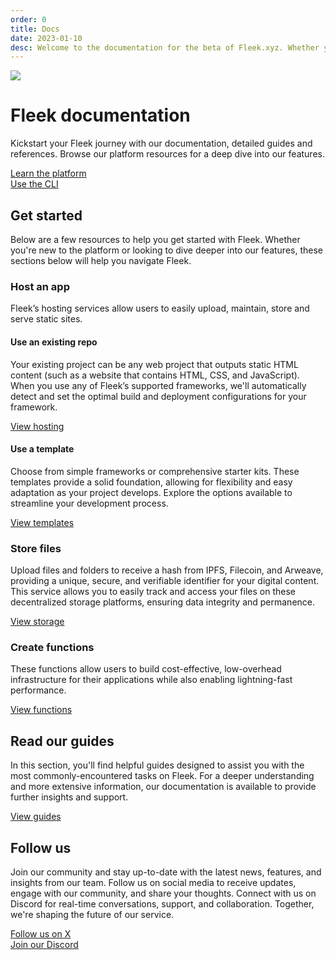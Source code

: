 ```yaml
---
order: 0
title: Docs
date: 2023-01-10
desc: Welcome to the documentation for the beta of Fleek.xyz. Whether you are an expert or an absolute beginner, you'll find your answers here.
---
```



![](./docs-hero-fleek.svg)

# Fleek documentation

Kickstart your Fleek journey with our documentation, detailed guides and references. Browse our platform resources for a deep dive into our features.

<div className="justify-left mt-12 flex gap-16">
  <div className="typo-btn-l mb-32">
    <a href="/docs/platform">
      <ButtonYellow className="flex items-center justify-center gap-12">
        <div>Learn the platform</div>
      </ButtonYellow>
    </a>
  </div>

  <div className="typo-btn-l mb-32">
    <a href="/docs/cli">
      <ButtonGray className="flex items-center justify-center gap-12">
        <div>Use the CLI</div>
      </ButtonGray>
    </a>
  </div>
</div>

<div className="my-12 bg-gray-dark-6 p-[1px]" />

## Get started

Below are a few resources to help you get started with Fleek. Whether you're new to the platform or looking to dive deeper into our features, these sections below will help you navigate Fleek.

<div className="my-12 bg-gray-dark-6 p-[1px]" />

### Host an app

Fleek’s hosting services allow users to easily upload, maintain, store and serve static sites.

#### Use an existing repo

Your existing project can be any web project that outputs static HTML content (such as a website that contains HTML, CSS, and JavaScript). When you use any of Fleek’s supported frameworks, we'll automatically detect and set the optimal build and deployment configurations for your framework.

<div className="typo-btn-l mb-32">
  <a href="/docs/platform/hosting">
    <ButtonGray className="flex items-center justify-center gap-12">
      <div>View hosting</div>
    </ButtonGray>
  </a>
</div>

#### Use a template

Choose from simple frameworks or comprehensive starter kits. These templates provide a solid foundation, allowing for flexibility and easy adaptation as your project develops. Explore the options available to streamline your development process.

<div className="typo-btn-l mb-32">
  <a
    href="https://app.fleek.xyz/templates"
    target="_blank"
    rel="noopener noreferrer"
  >
    <ButtonGray className="flex items-center justify-center gap-12">
      <div>View templates</div>
    </ButtonGray>
  </a>
</div>

<div className="my-12 bg-gray-dark-6 p-[1px]" />

### Store files

Upload files and folders to receive a hash from IPFS, Filecoin, and Arweave, providing a unique, secure, and verifiable identifier for your digital content. This service allows you to easily track and access your files on these decentralized storage platforms, ensuring data integrity and permanence.

<div className="typo-btn-l mb-32">
  <a href="/docs/platform/storage">
    <ButtonGray className="flex items-center justify-center gap-12">
      <div>View storage</div>
    </ButtonGray>
  </a>
</div>

<div className="my-12 bg-gray-dark-6 p-[1px]" />

### Create functions

These functions allow users to build cost-effective, low-overhead infrastructure for their applications while also enabling lightning-fast performance.

<div className="typo-btn-l mb-32">
  <a href="/docs/platform/fleek-functions">
    <ButtonGray className="flex items-center justify-center gap-12">
      <div>View functions</div>
    </ButtonGray>
  </a>
</div>

<div className="my-12 bg-gray-dark-6 p-[1px]" />

## Read our guides

In this section, you'll find helpful guides designed to assist you with the most commonly-encountered tasks on Fleek. For a deeper understanding and more extensive information, our documentation is available to provide further insights and support.

<div className="typo-btn-l mb-32">
  <a href="/guides" target="_blank" rel="noopener noreferrer">
    <ButtonGray className="flex items-center justify-center gap-12">
      <div>View guides</div>
    </ButtonGray>
  </a>
</div>

<div className="my-12 bg-gray-dark-6 p-[1px]" />

## Follow us

Join our community and stay up-to-date with the latest news, features, and insights from our team. Follow us on social media to receive updates, engage with our community, and share your thoughts. Connect with us on Discord for real-time conversations, support, and collaboration. Together, we're shaping the future of our service.

<div className="justify-left mt-12 flex gap-16">
  <div className="typo-btn-l mb-32">
    <a href="https://x.com/fleek" target="_blank" rel="noopener noreferrer">
      <ButtonGray className="flex items-center justify-center gap-12">
        <div>Follow us on X</div>
      </ButtonGray>
    </a>
  </div>

  <div className="typo-btn-l mb-32">
    <a
      href="https://discord.gg/fleek"
      target="_blank"
      rel="noopener noreferrer"
    >
      <ButtonGray className="flex items-center justify-center gap-12">
        <div>Join our Discord</div>
      </ButtonGray>
    </a>
  </div>
</div>
